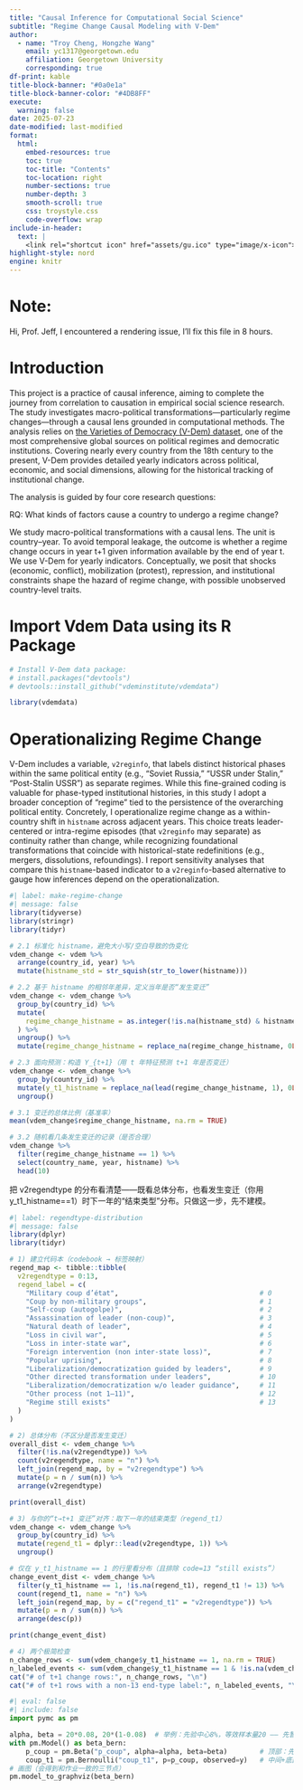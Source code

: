 ```yaml
---
title: "Causal Inference for Computational Social Science"
subtitle: "Regime Change Causal Modeling with V-Dem"
author: 
  - name: "Troy Cheng, Hongzhe Wang"
    email: yc1317@georgetown.edu
    affiliation: Georgetown University
    corresponding: true
df-print: kable
title-block-banner: "#0a0e1a"
title-block-banner-color: "#4DB8FF"
execute:
  warning: false
date: 2025-07-23
date-modified: last-modified
format:
  html:
    embed-resources: true
    toc: true                 
    toc-title: "Contents"     
    toc-location: right       
    number-sections: true
    number-depth: 3       
    smooth-scroll: true       
    css: troystyle.css 
    code-overflow: wrap
include-in-header:
  text: |
    <link rel="shortcut icon" href="assets/gu.ico" type="image/x-icon">           
highlight-style: nord       
engine: knitr
---
```


# Note:

Hi, Prof. Jeff, I encountered a rendering issue, I'll fix this file in 8 hours.

# Introduction

This project is a practice of causal inference, aiming to complete the journey from correlation to causation in empirical social science research. The study investigates macro-political transformations—particularly regime changes—through a causal lens grounded in computational methods. The analysis relies on [the Varieties of Democracy (V-Dem) dataset](https://github.com/vdeminstitute/vdemdata), one of the most comprehensive global sources on political regimes and democratic institutions. Covering nearly every country from the 18th century to the present, V-Dem provides detailed yearly indicators across political, economic, and social dimensions, allowing for the historical tracking of institutional change.

The analysis is guided by four core research questions:

RQ: What kinds of factors cause a country to undergo a regime change?

We study macro-political transformations with a causal lens. The unit is country–year. To avoid temporal leakage, the outcome is whether a regime change occurs in year t+1 given information available by the end of year t. We use V-Dem for yearly indicators. Conceptually, we posit that shocks (economic, conflict), mobilization (protest), repression, and institutional constraints shape the hazard of regime change, with possible unobserved country-level traits.

# Import Vdem Data using its R Package

```r
# Install V-Dem data package:
# install.packages("devtools")
# devtools::install_github("vdeminstitute/vdemdata")

library(vdemdata)
```

# Operationalizing Regime Change

V-Dem includes a variable, `v2reginfo`, that labels distinct historical phases within the same political entity (e.g., “Soviet Russia,” “USSR under Stalin,” “Post-Stalin USSR”) as separate regimes. While this fine-grained coding is valuable for phase-typed institutional histories, in this study I adopt a broader conception of “regime” tied to the persistence of the overarching political entity. Concretely, I operationalize regime change as a within-country shift in `histname` across adjacent years. This choice treats leader-centered or intra-regime episodes (that `v2reginfo` may separate) as continuity rather than change, while recognizing foundational transformations that coincide with historical-state redefinitions (e.g., mergers, dissolutions, refoundings). I report sensitivity analyses that compare this `histname`-based indicator to a `v2reginfo`-based alternative to gauge how inferences depend on the operationalization.

```r

#| label: make-regime-change
#| message: false
library(tidyverse)
library(stringr)
library(tidyr)

# 2.1 标准化 histname，避免大小写/空白导致的伪变化
vdem_change <- vdem %>%
  arrange(country_id, year) %>%
  mutate(histname_std = str_squish(str_to_lower(histname)))

# 2.2 基于 histname 的相邻年差异，定义当年是否“发生变迁”
vdem_change <- vdem_change %>%
  group_by(country_id) %>%
  mutate(
    regime_change_histname = as.integer(!is.na(histname_std) & histname_std != lag(histname_std))
  ) %>%
  ungroup() %>%
  mutate(regime_change_histname = replace_na(regime_change_histname, 0L))

# 2.3 面向预测：构造 Y_{t+1}（用 t 年特征预测 t+1 年是否变迁）
vdem_change <- vdem_change %>%
  group_by(country_id) %>%
  mutate(y_t1_histname = replace_na(lead(regime_change_histname, 1), 0L)) %>%
  ungroup()

```


```r
# 3.1 变迁的总体比例（基准率）
mean(vdem_change$regime_change_histname, na.rm = TRUE)

# 3.2 随机看几条发生变迁的记录（是否合理）
vdem_change %>%
  filter(regime_change_histname == 1) %>%
  select(country_name, year, histname) %>%
  head(10)
```



把 v2regendtype 的分布看清楚——既看总体分布，也看发生变迁（你用 y_t1_histname==1）时下一年的“结束类型”分布。只做这一步，先不建模。


```r
#| label: regendtype-distribution
#| message: false
library(dplyr)
library(tidyr)

# 1) 建立代码本（codebook → 标签映射）
regend_map <- tibble::tibble(
  v2regendtype = 0:13,
  regend_label = c(
    "Military coup d’état",                                   # 0
    "Coup by non-military groups",                            # 1
    "Self-coup (autogolpe)",                                  # 2
    "Assassination of leader (non-coup)",                     # 3
    "Natural death of leader",                                # 4
    "Loss in civil war",                                      # 5
    "Loss in inter-state war",                                # 6
    "Foreign intervention (non inter-state loss)",            # 7
    "Popular uprising",                                       # 8
    "Liberalization/democratization guided by leaders",       # 9
    "Other directed transformation under leaders",            # 10
    "Liberalization/democratization w/o leader guidance",     # 11
    "Other process (not 1–11)",                               # 12
    "Regime still exists"                                     # 13
  )
)

# 2) 总体分布（不区分是否发生变迁）
overall_dist <- vdem_change %>%
  filter(!is.na(v2regendtype)) %>%
  count(v2regendtype, name = "n") %>%
  left_join(regend_map, by = "v2regendtype") %>%
  mutate(p = n / sum(n)) %>%
  arrange(v2regendtype)

print(overall_dist)

# 3) 与你的“t→t+1 变迁”对齐：取下一年的结束类型（regend_t1）
vdem_change <- vdem_change %>%
  group_by(country_id) %>%
  mutate(regend_t1 = dplyr::lead(v2regendtype, 1)) %>%
  ungroup()

# 仅在 y_t1_histname == 1 的行里看分布（且排除 code=13 “still exists”）
change_event_dist <- vdem_change %>%
  filter(y_t1_histname == 1, !is.na(regend_t1), regend_t1 != 13) %>%
  count(regend_t1, name = "n") %>%
  left_join(regend_map, by = c("regend_t1" = "v2regendtype")) %>%
  mutate(p = n / sum(n)) %>%
  arrange(desc(p))

print(change_event_dist)

# 4) 两个极简检查
n_change_rows <- sum(vdem_change$y_t1_histname == 1, na.rm = TRUE)
n_labeled_events <- sum(vdem_change$y_t1_histname == 1 & !is.na(vdem_change$regend_t1) & vdem_change$regend_t1 != 13)
cat("# of t+1 change rows:", n_change_rows, "\n")
cat("# of t+1 rows with a non-13 end-type label:", n_labeled_events, "\n")


```

```python
#| eval: false
#| include: false
import pymc as pm

alpha, beta = 20*0.08, 20*(1-0.08)  # 举例：先验中心8%，等效样本量20 —— 先暂时占位
with pm.Model() as beta_bern:
    p_coup = pm.Beta("p_coup", alpha=alpha, beta=beta)        # 顶部：先验参数
    coup_t1 = pm.Bernoulli("coup_t1", p=p_coup, observed=y)   # 中间+底部：生成+观测
# 画图（会得到和作业一致的三节点）
pm.model_to_graphviz(beta_bern)


```

```{=html}
<script>
document.addEventListener("DOMContentLoaded", function() {
    const toc = document.getElementById("TOC");
    if (toc) {
        const sourceLink = document.createElement("div");
        sourceLink.innerHTML = `
            <div class="toc-source">
                <a href="https://github.com/troy-yu-cheng/causalinference-finalproj" 
                   target="_blank" 
                   class="github-button">
                   <svg xmlns="http://www.w3.org/2000/svg" 
                        viewBox="0 0 24 24" 
                        width="16" 
                        height="16" 
                        fill="currentColor"
                        style="vertical-align: middle; margin-right: 5px;">
                     <path d="M12 0C5.373 0 0 5.373 0 12c0 5.303 3.438 9.8 8.207 11.387.6.113.82-.26.82-.577v-2.157c-3.338.726-4.033-1.416-4.033-1.416-.546-1.386-1.332-1.756-1.332-1.756-1.09-.745.083-.73.083-.73 1.205.084 1.84 1.237 1.84 1.237 1.07 1.832 2.807 1.303 3.492.996.108-.774.418-1.303.76-1.602-2.665-.3-5.466-1.332-5.466-5.93 0-1.311.468-2.382 1.237-3.222-.124-.302-.536-1.52.118-3.163 0 0 1.008-.322 3.3 1.23a11.516 11.516 0 0 1 3.002-.403 11.486 11.486 0 0 1 3.002.403c2.292-1.552 3.3-1.23 3.3-1.23.654 1.644.242 2.861.118 3.163.77.84 1.236 1.911 1.236 3.222 0 4.61-2.807 5.627-5.48 5.922.43.372.812 1.103.812 2.222v3.293c0 .321.218.694.825.576C20.565 21.796 24 17.3 24 12 24 5.373 18.627 0 12 0z"/>
                   </svg>
                   View source
                </a>
            </div>
        `;
        toc.appendChild(sourceLink);
    }
});
</script>
```
